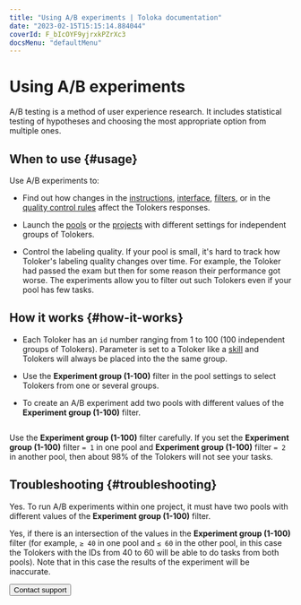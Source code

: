```yaml
---
title: "Using A/B experiments | Toloka documentation"
date: "2023-02-15T15:15:14.884044"
coverId: F_bIcOYF9yjrxkPZrXc3
docsMenu: "defaultMenu"
---
```



# Using A/B experiments

A/B testing is a method of user experience research. It includes statistical testing of hypotheses and choosing the most appropriate option from multiple ones.

## When to use {#usage}

Use A/B experiments to:

- Find out how changes in the [instructions](/docs/guide/instruction), [interface](/docs/template-builder/quickstart#interface), [filters](/docs/glossary#filters), or in the [quality control rules](/docs/glossary#quality-control-rule) affect the Tolokers responses.

- Launch the [pools](/docs/glossary#pool) or the [projects](/docs/glossary#project) with different settings for independent groups of Tolokers.

- Control the labeling quality. If your pool is small, it's hard to track how Toloker's labeling quality changes over time. For example, the Toloker had passed the exam but then for some reason their performance got worse. The experiments allow you to filter out such Tolokers even if your pool has few tasks.

## How it works {#how-it-works}

- Each Toloker has an `id` number ranging from 1 to 100 (100 independent groups of Tolokers). Parameter is set to a Toloker like a [skill](/docs/glossary#skill) and Tolokers will always be placed into the the same group.

- Use the **Experiment group (1-100)** filter in the pool settings to select Tolokers from one or several groups.

- To create an A/B experiment add two pools with different values of the **Experiment group (1-100)** filter.

<Image width="700px" withBackground imageId="1675426608397" alt="" />

<Note mode="restriction" title="Alert">

Use the **Experiment group (1-100)** filter carefully. If you set the **Experiment group (1-100)** filter `= 1` in one pool and **Experiment group (1-100)** filter `= 2` in another pool, then about 98% of the Tolokers will not see your tasks.

</Note>

## Troubleshooting {#troubleshooting}

<FaqTwoFilters/>

<Cut title="Can I run the experiments within one project?">

Yes. To run A/B experiments within one project, it must have two pools with different values of the **Experiment group (1-100)** filter.

</Cut>

<Cut title="Can part of the Tolokers do tasks from both pools?">

Yes, if there is an intersection of the values in the **Experiment group (1-100)** filter (for example, `≥ 40` in one pool and `≤ 60` in the other pool, in this case the Tolokers with the IDs from 40 to 60 will be able to do tasks from both pools). Note that in this case the results of the experiment will be inaccurate.

</Cut>

<Button themeColor="light" view="default" size="l" type="link" url="/docs/guide/troubleshooting/support?form-source=guide-ab-experiment">Contact support</Button>
